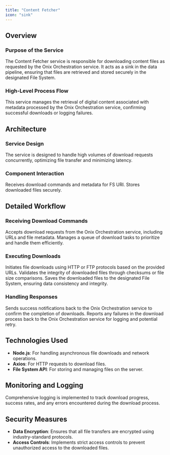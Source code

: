 ```yaml
---
title: "Content Fetcher"
icon: "sink"
---
```


## Overview

### Purpose of the Service

The Content Fetcher service is responsible for downloading content files as requested by the Onix Orchestration service. It acts as a sink in the data pipeline, ensuring that files are retrieved and stored securely in the designated File System.

### High-Level Process Flow

This service manages the retrieval of digital content associated with metadata processed by the Onix Orchestration service, confirming successful downloads or logging failures.

## Architecture

### Service Design

The service is designed to handle high volumes of download requests concurrently, optimizing file transfer and minimizing latency.

### Component Interaction

<CardGroup cols={2}>
  	<Card 
  		title="Onix Orchestration" 
		icon="diagram-subtask"
		href="/onix-intake-pipeline/services/kafka-queue"
	>
    	Receives download commands and metadata for FS URI.
  	</Card>
	  	<Card 
  		title="File System" 
		icon='server'
  		href="/onix-intake-pipeline/databases/content-metadata"
	>
    	Stores downloaded files securely.
 	</Card>
</CardGroup>


## Detailed Workflow

### Receiving Download Commands

<Steps>
  <Step title="Receive Requests">
    Accepts download requests from the Onix Orchestration service, including URLs and file metadata.
  </Step>
  <Step title="Queue Management">
    Manages a queue of download tasks to prioritize and handle them efficiently.
  </Step>
</Steps>

### Executing Downloads

<Steps>
  <Step title="Download Files">
    Initiates file downloads using HTTP or FTP protocols based on the provided URLs.
  </Step>
  <Step title="Validate Downloads">
    Validates the integrity of downloaded files through checksums or file size comparisons.
  </Step>
  <Step title="Store Files">
    Saves the downloaded files to the designated File System, ensuring data consistency and integrity.
  </Step>
</Steps>

### Handling Responses

<Steps>
  <Step title="Notify Success">
    Sends success notifications back to the Onix Orchestration service to confirm the completion of downloads.
  </Step>
  <Step title="Error Handling">
    Reports any failures in the download process back to the Onix Orchestration service for logging and potential retry.
  </Step>
</Steps>

## Technologies Used

- **Node.js**: For handling asynchronous file downloads and network operations.
- **Axios**: For HTTP requests to download files.
- **File System API**: For storing and managing files on the server.

## Monitoring and Logging

Comprehensive logging is implemented to track download progress, success rates, and any errors encountered during the download process.

## Security Measures

- **Data Encryption**: Ensures that all file transfers are encrypted using industry-standard protocols.
- **Access Controls**: Implements strict access controls to prevent unauthorized access to the downloaded files.

